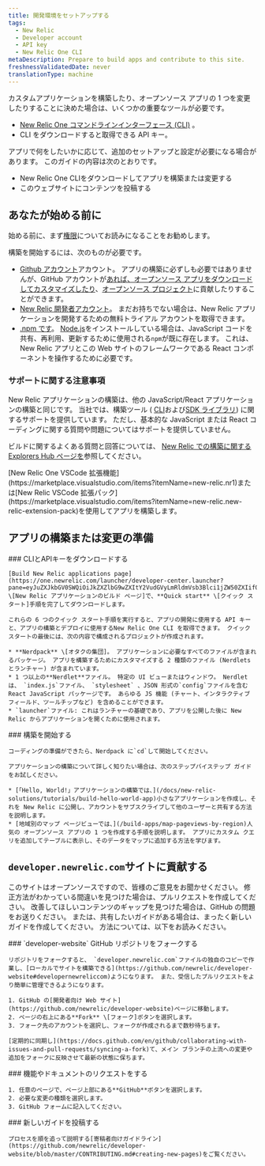 ```yaml
---
title: 開発環境をセットアップする
tags:
  - New Relic
  - Developer account
  - API key
  - New Relic One CLI
metaDescription: Prepare to build apps and contribute to this site.
freshnessValidatedDate: never
translationType: machine
---
```


カスタムアプリケーションを構築したり、オープンソース アプリの 1 つを変更したりすることに決めた場合は、いくつかの重要なツールが必要です。

* [New Relic One コマンドラインインターフェース (CLI)](https://one.newrelic.com/launcher/developer-center.launcher?pane=eyJuZXJkbGV0SWQiOiJkZXZlbG9wZXItY2VudGVyLmRldmVsb3Blci1jZW50ZXIifQ==) 。
* CLI をダウンロードすると取得できる API キー。

アプリで何をしたいかに応じて、追加のセットアップと設定が必要になる場合があります。 このガイドの内容は次のとおりです。

* New Relic One CLIをダウンロードしてアプリを構築または変更する
* このウェブサイトにコンテンツを投稿する

## あなたが始める前に

始める前に、まず[権限](/docs/new-relic-solutions/new-relic-one/build-nr-apps/permission-manage-apps)についてお読みになることをお勧めします。

構築を開始するには、次のものが必要です。

* [Github アカウント](https://github.com/)アカウント。 アプリの構築に必ずしも必要ではありませんが、GitHub アカウントが[あれば、オープンソース アプリをダウンロードしてカスタマイズしたり](https://opensource.newrelic.com/explore-projects)、[オープンソース プロジェクト](https://opensource.newrelic.com/contributing/)に貢献したりすることができます。
* [New Relic 開発者アカウント](https://newrelic.com/signup/?partner=Developer+Edition)。 まだお持ちでない場合は、New Relic アプリケーションを開発するための無料トライアル アカウントを取得できます。
* [.npm です](https://www.npmjs.com/get-npm)。 [Node.js](https://nodejs.org/en/download/)をインストールしている場合は、JavaScript コードを共有、再利用、更新するために使用される`npm`が既に存在します。 これは、New Relic アプリとこの Web サイトのフレームワークである React コンポーネントを操作するために必要です。

### サポートに関する注意事項

New Relic アプリケーションの構築は、他の JavaScript/React アプリケーションの構築と同じです。 当社では、構築ツール ( [CLI](/explore-docs/nr1-cli)および[SDK ライブラリ](/explore-docs/intro-to-sdk)) に関するサポートを提供しています。 ただし、基本的な JavaScript または React コーディングに関する質問や問題についてはサポートを提供していません。

ビルドに関するよくある質問と回答については、 [New Relic での構築に関する Explorers Hub ページを](https://discuss.newrelic.com/c/build-on-new-relic)参照してください。

<Callout variant="tip">
  [New Relic One VSCode 拡張機能](https://marketplace.visualstudio.com/items?itemName=new-relic.nr1)または[New Relic VSCode 拡張パック](https://marketplace.visualstudio.com/items?itemName=new-relic.new-relic-extension-pack)を使用してアプリを構築します。
</Callout>

## アプリの構築または変更の準備

<Steps>
  <Step>
    ### CLIとAPIキーをダウンロードする

    [Build New Relic applications page](https://one.newrelic.com/launcher/developer-center.launcher?pane=eyJuZXJkbGV0SWQiOiJkZXZlbG9wZXItY2VudGVyLmRldmVsb3Blci1jZW50ZXIifQ==) \[New Relic アプリケーションのビルド ページ]で、**Quick start** \[クイック スタート]手順を完了してダウンロードします。

    これらの 6 つのクイック スタート手順を実行すると、アプリの開発に使用する API キーと、アプリの構築とデプロイに使用するNew Relic One CLI を取得できます。 クイック スタートの最後には、次の内容で構成されるプロジェクトが作成されます。

    * **Nerdpack** \[オタクの集団]。 アプリケーションに必要なすべてのファイルが含まれるパッケージ。 アプリを構築するためにカスタマイズする 2 種類のファイル (Nerdlets とランチャー) が含まれています。
    * 1 つ以上の**Nerdlet**ファイル。 特定の UI ビューまたはウィンドウ。 Nerdlet は、 `index.js`ファイル、 `stylesheet` 、JSON 形式の`config`ファイルを含む React JavaScript パッケージです。 あらゆる JS 機能 (チャート、インタラクティブ フィールド、ツールチップなど) を含めることができます。
    * `launcher`ファイル: これはランチャーの基礎であり、アプリを公開した後に New Relic からアプリケーションを開くために使用されます。
  </Step>

  <Step>
    ### 構築を開始する

    コーディングの準備ができたら、Nerdpack に`cd`して開始してください。

    アプリケーションの構築について詳しく知りたい場合は、次のステップバイステップ ガイドをお試しください。

    * [「Hello, World!」アプリケーションの構築では、](/docs/new-relic-solutions/tutorials/build-hello-world-app)小さなアプリケーションを作成し、それを New Relic に公開し、アカウントをサブスクライブして他のユーザーと共有する方法を説明します。
    * [地域別のマップ ページビューでは、](/build-apps/map-pageviews-by-region)人気の オープンソース アプリの 1 つを作成する手順を説明します。 アプリにカスタム クエリを追加してテーブルに表示し、そのデータをマップに追加する方法を学びます。
  </Step>
</Steps>

## `developer.newrelic.com`サイトに貢献する

このサイトはオープンソースですので、皆様のご意見をお聞かせください。 修正方法がわかっている間違いを見つけた場合は、プルリクエストを作成してください。 改善してほしいコンテンツのギャップを見つけた場合は、GitHub の問題をお送りください。 または、共有したいガイドがある場合は、まったく新しいガイドを作成してください。 方法については、以下をお読みください。

<Steps>
  <Step>
    ### `developer-website` GitHub リポジトリをフォークする

    リポジトリをフォークすると、 `developer.newrelic.com`ファイルの独自のコピーで作業し、[ローカルでサイトを構築できる](https://github.com/newrelic/developer-website#developernewreliccom)ようになります。 また、受信したプルリクエストをより簡単に管理できるようになります。

    1. GitHub の[開発者向け Web サイト](https://github.com/newrelic/developer-website)ページに移動します。
    2. ページの右上にある**Fork** \[フォーク]ボタンを選択します。
    3. フォーク先のアカウントを選択し、フォークが作成されるまで数秒待ちます。

    [定期的に同期し](https://docs.github.com/en/github/collaborating-with-issues-and-pull-requests/syncing-a-fork)て、メイン ブランチの上流への変更や追加をフォークに反映させて最新の状態に保ちます。
  </Step>

  <Step>
    ### 機能やドキュメントのリクエストをする

    1. 任意のページで、ページ上部にある**GitHub**ボタンを選択します。
    2. 必要な変更の種類を選択します。
    3. GitHub フォームに記入してください。
  </Step>

  <Step>
    ### 新しいガイドを投稿する

    プロセスを順を追って説明する[寄稿者向けガイドライン](https://github.com/newrelic/developer-website/blob/master/CONTRIBUTING.md#creating-new-pages)をご覧ください。
  </Step>
</Steps>